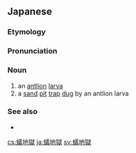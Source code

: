==Japanese==
{{DEFAULTSORT:ありじごく}}
{{wikipedia|lang=ja|ウスバカゲロウ}}
{{ja-kanjitab|あり|じ|ごく|yomi=y}}

===Etymology===
{{compound|ja|蟻|tr1=ari|t1=[[ant]]|地獄|tr2=jigoku|t2=[[hell]]}}
{{rfe|lang=ja}}

===Pronunciation===
{{ja-pron|ありじごく|acc=3|y=y}}

===Noun===
{{ja-noun|ありじごく|アリジゴク|hhira=ありぢごく}}

# an [[antlion]] [[larva]]
# a [[sand]] [[pit]] [[trap]] [[dig|dug]] by an antlion larva

===See also===
* {{ja-r|薄%羽%蜉蝣|ウス%バ% カゲロウ}}

{{topics|ja|Neuropterans|Baby animals}}

[[cs:蟻地獄]]
[[ja:蟻地獄]]
[[sv:蟻地獄]]